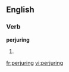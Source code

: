 ==English==

===Verb===
'''perjuring'''

# {{present participle of|[[perjure]]}}

[[fr:perjuring]]
[[vi:perjuring]]